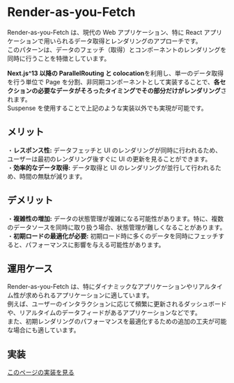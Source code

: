 # Render-as-you-Fetch

Render-as-you-Fetch は、現代の Web アプリケーション、特に React アプリケーションで用いられるデータ取得とレンダリングのアプローチです。  
このパターンは、データのフェッチ（取得）とコンポーネントのレンダリングを同時に行うことを特徴としています。

**Next.js^13 以降の ParallelRouting と colocation**を利用し、単一のデータ取得を行う単位で Page を分割、非同期コンポーネントとして実装することで、**各セクションの必要なデータがそろったタイミングでその部分だけがレンダリング**されます。  
Suspense を使用することで上記のような実装以外でも実現が可能です。

## メリット

・**レスポンス性:** データフェッチと UI のレンダリングが同時に行われるため、ユーザーは最初のレンダリング後すぐに UI の更新を見ることができます。  
・**効率的なデータ取得:** データ取得と UI のレンダリングが並行して行われるため、時間の無駄が減ります。

## デメリット

・**複雑性の増加:** データの状態管理が複雑になる可能性があります。特に、複数のデータソースを同時に取り扱う場合、状態管理が難しくなることがあります。  
・**初期ロードの最適化が必要:** 初期ロード時に多くのデータを同時にフェッチすると、パフォーマンスに影響を与える可能性があります。

## 運用ケース

Render-as-you-Fetch は、特にダイナミックなアプリケーションやリアルタイム性が求められるアプリケーションに適しています。  
例えば、ユーザーのインタラクションに応じて頻繁に更新されるダッシュボードや、リアルタイムのデータフィードがあるアプリケーションなどです。  
また、初期レンダリングのパフォーマンスを最適化するための追加の工夫が可能な場合にも適しています。

## 実装

[このページの実装を見る](code)
